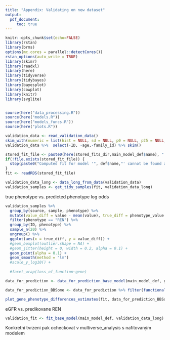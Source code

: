 ```yaml
---
title: "Appendix: Validating on new dataset"
output:
  pdf_document: 
     toc: true
---
```


```r
knitr::opts_chunk$set(echo=FALSE)
library(rstan)
library(brms)
options(mc.cores = parallel::detectCores())
rstan_options(auto_write = TRUE)
library(skimr)
library(readxl)
library(here)
library(tidyverse)
library(tidybayes)
library(bayesplot)
library(cowplot)
library(knitr)
library(svglite)


source(here("data_processing.R"))
source(here("models.R"))
source(here("models_funcs.R"))
source(here("plots.R"))

```


```r
validation_data <- read_validation_data()
skim_with(numeric = list(hist = NULL, sd = NULL, p0 = NULL, p25 = NULL, p50 = NULL, p75 = NULL, p100 = NULL, n_unique = n_unique), character = list(empty = NULL), factor = list(top_counts = NULL, ordered = NULL))
validation_data %>%  select(-ID, -age,-family_id) %>% skim() 
```

```r
stored_fit_file <- paste0(here(stored_fits_dir,main_model_def$name), ".rds")
if(!file.exists(stored_fit_file)) {
  stop(paste0("Computed fit for model '", def$name,"' cannot be found at ", stored_fit_file, ".\nYou probably need to run main_analysis.Rmd first to compute the fit (or download the fits from Zenodo)"))
}
fit <- readRDS(stored_fit_file)

```

```r
validation_data_long <- data_long_from_data(validation_data)
validation_samples <- get_tidy_samples(fit, validation_data_long)
```

true phenotype vs. predicted phenotype log odds

```r
validation_samples %>% 
  group_by(source, sample, phenotype) %>%
  mutate(value_diff = value - mean(value), true_diff = phenotype_value - mean(phenotype_value)) %>%
  filter(phenotype == "REN") %>%
  group_by(ID, phenotype) %>%
  sample_n(20) %>%
  ungroup() %>%
  ggplot(aes(x = true_diff, y = value_diff)) + 
  #geom_boxplot(outlier.shape = NA) +
  #geom_jitter(height = 0, width = 0.2, alpha = 0.1) +
  geom_point(alpha = 0.1) +
  geom_smooth(method = "lm")
  #scale_y_log10() +
  
  #facet_wrap(loss_of_function~gene)
```
```r
data_for_prediction <- data_for_prediction_base_model(main_model_def, genes_to_show, phenotypes_to_show)

data_for_prediction_BBSome <- data_for_prediction %>% filter(functional_group_for_gene(gene) == "BBSome", gene != "BBS18")

```


```r
plot_gene_phenotype_differences_estimates(fit, data_for_prediction_BBSome, data_original = validation_data_long %>% filter(loss_of_function_certain == 1))
```


eGFR vs. predikovane REN

```r
validation_fit <- fit_base_model(main_model_def, validation_data_long)
```


Konkretni tvrzeni pak ocheckovat v multiverse_analysis s nafitovaným modelem